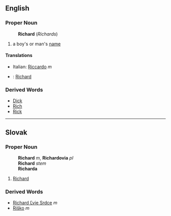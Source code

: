 ==English==
===Proper Noun===
:'''Richard''' (''Richards'')
# a boy's or man's [[name]]
====Translations====
*Italian: [[Riccardo]] ''m''
*{{sk}}: [[Richard#Slovak|Richard]]
===Derived Words===
* [[Dick]]
* [[Rich]]
* [[Rick]]
----
==Slovak==
===Proper Noun===
:'''Richard''' ''m'', '''Richardovia''' ''pl''
:'''Richard''' ''stem''
:'''Richarda''' ''{{gensg}}''
:{{decpat}} {{chlap}}
# [[Richard#English|Richard]]
===Derived Words===
* [[Richard Ľvie Srdce]] ''m''
* [[Riško]] ''m''